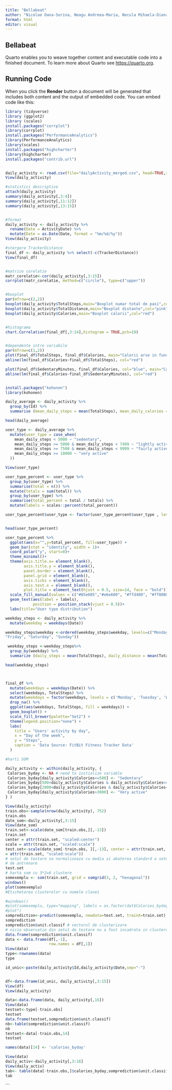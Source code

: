 ```yaml
---
title: "Bellabeat"
author: "Nicolae Oana-Sorina, Neagu Andreea-Maria, Necula Mihaela-Diana"
format: html
editor: visual
---
```


## Bellabeat

Quarto enables you to weave together content and executable code into a finished document. To learn more about Quarto see <https://quarto.org>.

## Running Code

When you click the **Render** button a document will be generated that includes both content and the output of embedded code. You can embed code like this:

```r
library (tidyverse)
library (ggplot2)
library (scales)
install.packages("corrplot")
library(corrplot)
install.packages("PerformanceAnalytics")
library(PerformanceAnalytics)
library(scales)  
install.packages("highcharter")
library(highcharter)
install.packages("contrib.url")


daily_activity <- read.csv(file="dailyActivity_merged.csv", head=TRUE,sep= "," )
View(daily_activity)

#statistici descriptive
attach(daily_activity)
summary(daily_activity[,3:4])
summary(daily_activity[,11:12])
summary(daily_activity[,13:15])


#format
daily_activity <- daily_activity %>% 
  rename(Date = ActivityDate) %>% 
  mutate(Date = as.Date(Date, format = "%m/%d/%y"))
View(daily_activity)

#stergere TrackerDistance
final_df <- daily_activity %>% select(-c(TrackerDistance))
View(final_df)


#matrice corelatie
matr_corelatie<-cor(daily_activity[,3:15])
corrplot(matr_corelatie, method=c("circle"), type=c("upper"))


#boxplot
par(mfrow=c(2,2))
boxplot(daily_activity$TotalSteps,main="Boxplot numar total de pasi",col="aquamarine3")
boxplot(daily_activity$TotalDistance,main="Boxplot distante",col="pink")
boxplot(daily_activity$Calories,main="Boxplot calorii",col="red")


#histograma
chart.Correlation(final_df[,3:14],histogram = TRUE,pch=19)


#dependente intre variabile
par(mfrow=c(1,2))
plot(final_df$TotalSteps, final_df$Calories, main="Calorii arse in functie de numarul total de pasi")
abline(lm(final_df$Calories~final_df$TotalSteps), col="red")

plot(final_df$SedentaryMinutes, final_df$Calories, col="blue", main="Calorii arse in functie de distanta totala parcursa")
abline(lm(final_df$Calories~final_df$SedentaryMinutes), col="red")


install.packages("kohonen")
library(kohonen)

daily_average <- daily_activity %>%
  group_by(Id) %>%
  summarise (mean_daily_steps = mean(TotalSteps), mean_daily_calories = mean(Calories))

head(daily_average)

user_type <- daily_average %>%
  mutate(user_type = case_when(
    mean_daily_steps < 5000 ~ "sedentary",
    mean_daily_steps >= 5000 & mean_daily_steps < 7499 ~ "lightly active", 
    mean_daily_steps >= 7500 & mean_daily_steps < 9999 ~ "fairly active", 
    mean_daily_steps >= 10000 ~ "very active"
  ))

View(user_type)

user_type_percent <- user_type %>%
  group_by(user_type) %>%
  summarise(total = n()) %>%
  mutate(totals = sum(total)) %>%
  group_by(user_type) %>%
  summarise(total_percent = total / totals) %>%
  mutate(labels = scales::percent(total_percent))

user_type_percent$user_type <- factor(user_type_percent$user_type , levels = c("very active", "fairly active", "lightly active", "sedentary"))


head(user_type_percent)

user_type_percent %>%
  ggplot(aes(x="",y=total_percent, fill=user_type)) +
  geom_bar(stat = "identity", width = 1)+
  coord_polar("y", start=0)+
  theme_minimal()+
  theme(axis.title.x= element_blank(),
        axis.title.y = element_blank(),
        panel.border = element_blank(), 
        panel.grid = element_blank(), 
        axis.ticks = element_blank(),
        axis.text.x = element_blank(),
        plot.title = element_text(hjust = 0.5, size=14, face = "bold")) +
  scale_fill_manual(values = c("#85e085","#e6e600", "#ffd480", "#ff8080")) +
  geom_text(aes(label = labels),
            position = position_stack(vjust = 0.5))+
  labs(title="User type distribution")

weekday_steps <- daily_activity %>%
  mutate(weekday = weekdays(Date))

weekday_steps$weekday <-ordered(weekday_steps$weekday, levels=c("Monday", "Tuesday", "Wednesday", "Thursday",
"Friday", "Saturday", "Sunday"))

 weekday_steps <-weekday_steps%>%
  group_by(weekday) %>%
  summarize (daily_steps = mean(TotalSteps), daily_distance = mean(TotalDistance))

head(weekday_steps)



final_df %>% 
  mutate(weekdays = weekdays(Date)) %>% 
  select(weekdays, TotalSteps) %>% 
  mutate(weekdays = factor(weekdays, levels = c('Monday', 'Tuesday', 'Wednesday', 'Thursday', 'Friday', 'Saturday', 'Sunday'))) %>% 
  drop_na() %>% 
  ggplot(aes(weekdays, TotalSteps, fill = weekdays)) +
  geom_boxplot() +
  scale_fill_brewer(palette="Set2") +
  theme(legend.position="none") +
  labs(
    title = "Users' activity by day",
    x = "Day of the week",
    y = "Steps",
    caption = 'Data Source: FitBit Fitness Tracker Data'
  )

#harti SOM

daily_activity <- within(daily_activity, {
 Calories_byday <- NA # need to initialize variable
 Calories_byday[daily_activity$Calories<=500] <- "Sedentary"
 Calories_byday[500<daily_activity$Calories & daily_activity$Calories<=2000] <- "Lightly active"
 Calories_byday[2000<daily_activity$Calories & daily_activity$Calories<=3000] <- "Fairly active"
 Calories_byday[daily_activity$Calories>3000] <- "Very active"
} )

View(daily_activity)
train.obs<-sample(nrow(daily_activity), 752)
train.obs
date_som<-daily_activity[,3:15]
View(date_som)
train.set<-scale(date_som[train.obs,][,-13]) 
train.set
center = attr(train.set, "scaled:center")
scale = attr(train.set, "scaled:scale")
test.set<-scale(date_som[-train.obs, ][,-13], center = attr(train.set, "scaled:center"),scale
= attr(train.set, "scaled:scale"))
# setul de testare se normalizeaza cu media si abaterea standard a setului
# de antrenare
test.set
# harta som cu 3*2=6 clustere
somexemplu <- som(train.set, grid = somgrid(3, 2, "hexagonal"))
windows()
plot(somexemplu)
#Etichetarea clusterelor cu numele clasei

#windows()
#plot(somexemplu, type="mapping", labels = as.factor(dat$Calories_byday), main = "mapping
#plot")
somprediction<-predict(somexemplu, newdata=test.set, trainX=train.set)
somprediction
somprediction$unit.classif # vectorul de clusterizare
# nicio observatie din setul de testare nu a fost incadrata in clusterul 3
data.frame(somprediction$unit.classif)
data <- data.frame(df[,-1],
                   row.names = df[,1])
View(data)
type<-rownames(data)
type

id_unic<-paste(daily_activity$Id,daily_activity$Date,sep="-")


df<-data.frame(id_unic, daily_activity[,3:15])
View(df)
View(daily_activity)

data<-data.frame(data, daily_activity[,16])
View(data)
testset<-type[-train.obs]
testset
data.frame(testset,somprediction$unit.classif)
nb<-table(somprediction$unit.classif)
nb
testset<-data[-train.obs,14]
testset

names(data)[14] <- 'calories_byday'

View(data)
daily_activ<-daily_activity[,3:16]
View(daily_activ)
tab<- table(data[-train.obs,]$calories_byday,somprediction$unit.classif)
tab

```

\`\`\`

